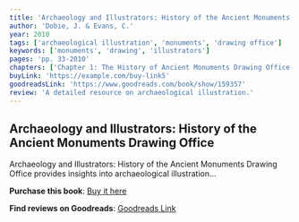 ```yaml
---
title: 'Archaeology and Illustrators: History of the Ancient Monuments Drawing Office'
author: 'Dobie, J. & Evans, C.'
year: 2010
tags: ['archaeological illustration', 'monuments', 'drawing office']
keywords: ['monuments', 'drawing', 'illustrators']
pages: 'pp. 33-2010'
chapters: ['Chapter 1: The History of Ancient Monuments Drawing Office']
buyLink: 'https://example.com/buy-link5'
goodreadsLink: 'https://www.goodreads.com/book/show/159357'
review: 'A detailed resource on archaeological illustration.'
---
```


## Archaeology and Illustrators: History of the Ancient Monuments Drawing Office

Archaeology and Illustrators: History of the Ancient Monuments Drawing Office provides insights into archaeological illustration...

**Purchase this book**: [Buy it here](https://example.com/buy-link5)

**Find reviews on Goodreads**: [Goodreads Link](https://www.goodreads.com/book/show/159357)

